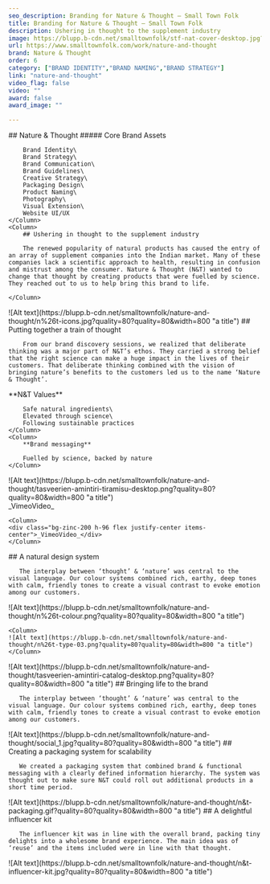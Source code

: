 ```yaml
---
seo_description: Branding for Nature & Thought — Small Town Folk
title: Branding for Nature & Thought — Small Town Folk
description: Ushering in thought to the supplement industry 
image: https://blupp.b-cdn.net/smalltownfolk/stf-nat-cover-desktop.jpg?quality=80
url: https://www.smalltownfolk.com/work/nature-and-thought
brand: Nature & Thought  
order: 6
category: ["BRAND IDENTITY","BRAND NAMING","BRAND STRATEGY"]
link: "nature-and-thought"
video_flag: false
video: ""
award: false
award_image: ""

---
```


<Column2>
    <Column>
        ## Nature & Thought
        ##### Core Brand Assets

        Brand Identity\
        Brand Strategy\
        Brand Communication\
        Brand Guidelines\
        Creative Strategy\
        Packaging Design\
        Product Naming\
        Photography\
        Visual Extension\
        Website UI/UX
    </Column>
    <Column>
        ## Ushering in thought to the supplement industry 
        
        The renewed popularity of natural products has caused the entry of an array of supplement companies into the Indian market. Many of these companies lack a scientific approach to health, resulting in confusion and mistrust among the consumer. Nature & Thought (N&T) wanted to change that thought by creating products that were fuelled by science. They reached out to us to help bring this brand to life. 

    </Column>
</Column2>

<Column>
    ![Alt text](https://blupp.b-cdn.net/smalltownfolk/nature-and-thought/n%26t-icons.jpg?quality=80?quality=80&width=800 "a title")
</Column>

<Column>
        ## Putting together a train of thought 
        
        From our brand discovery sessions, we realized that deliberate thinking was a major part of N&T’s ethos. They carried a strong belief that the right science can make a huge impact in the lives of their customers. That deliberate thinking combined with the vision of bringing nature’s benefits to the customers led us to the name ‘Nature & Thought’.  
</Column>

<Column2>
    <Column>
        **N&T Values**

        Safe natural ingredients\
        Elevated through science\
        Following sustainable practices
    </Column>
    <Column>
        **Brand messaging**

        Fuelled by science, backed by nature 
    </Column>
</Column2>

 <Column>
    ![Alt text](https://blupp.b-cdn.net/smalltownfolk/nature-and-thought/tasveerien-amintiri-tiramisu-desktop.png?quality=80?quality=80&width=800 "a title")
</Column>

<Column2>
    <Column>
    <div class="bg-zinc-200 h-96 flex justify-center items-center">_VimeoVideo_</div>
    </Column>

    <Column>
    <div class="bg-zinc-200 h-96 flex justify-center items-center">_VimeoVideo_</div>
    </Column>
</Column2>

<Column>
        ## A natural design system
        
       The interplay between ‘thought’ & ‘nature’ was central to the visual language. Our colour systems combined rich, earthy, deep tones with calm, friendly tones to create a visual contrast to evoke emotion among our customers.
</Column>

<Column2>
    <Column>
    ![Alt text](https://blupp.b-cdn.net/smalltownfolk/nature-and-thought/n%26t-colour.png?quality=80?quality=80&width=800 "a title")
    </Column>

    <Column>
    ![Alt text](https://blupp.b-cdn.net/smalltownfolk/nature-and-thought/n%26t-type-03.png?quality=80?quality=80&width=800 "a title")
    </Column>
</Column2>

<Column>
    ![Alt text](https://blupp.b-cdn.net/smalltownfolk/nature-and-thought/tasveerien-amintiri-catalog-desktop.png?quality=80?quality=80&width=800 "a title")
</Column>

<Column>
        ## Bringing life to the brand 
        
       The interplay between ‘thought’ & ‘nature’ was central to the visual language. Our colour systems combined rich, earthy, deep tones with calm, friendly tones to create a visual contrast to evoke emotion among our customers. 
</Column>

<Column>
    ![Alt text](https://blupp.b-cdn.net/smalltownfolk/nature-and-thought/social_1.jpg?quality=80?quality=80&width=800 "a title")
</Column>

<Column>
        ## Creating a packaging system for scalability 
        
       We created a packaging system that combined brand & functional messaging with a clearly defined information hierarchy. The system was thought out to make sure N&T could roll out additional products in a short time period. 
</Column>

<Column>
    ![Alt text](https://blupp.b-cdn.net/smalltownfolk/nature-and-thought/n&t-packaging.gif?quality=80?quality=80&width=800 "a title")
</Column>

<Column>
        ## A delightful influencer kit
        
       The influencer kit was in line with the overall brand, packing tiny delights into a wholesome brand experience. The main idea was of ‘reuse’ and the items included were in line with that thought. 
</Column>

<Column>
    ![Alt text](https://blupp.b-cdn.net/smalltownfolk/nature-and-thought/n&t-influencer-kit.jpg?quality=80?quality=80&width=800 "a title")
</Column>
